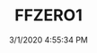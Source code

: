 ---
width: 2000
height: 1333
title: FFZERO1
description: The Faraday Future FFZERO1 concept car.
date: 3/1/2020 4:55:34 PM
cameraMake: Sony
cameraModel: ILCE-7M3
lens: ZEISS Batis 2/40 CF
settingsfStop: f/2.5
settingsISO: ISO 1600
settingsShutter: 1/40
settingsFocalLength: 40 mm
---